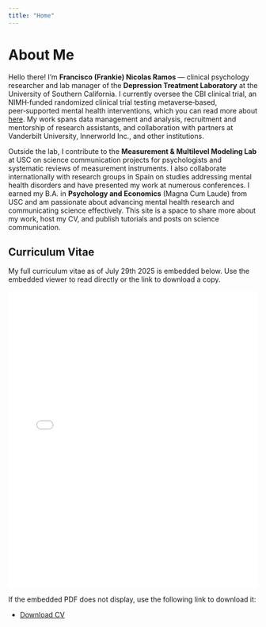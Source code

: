 ```yaml
---
title: "Home"
---
```


# About Me

Hello there! I'm **Francisco (Frankie) Nicolas Ramos** — clinical psychology researcher and lab manager of the **Depression Treatment Laboratory** at the University of Southern California. I currently oversee the CBI clinical trial, an NIMH‑funded randomized clinical trial testing metaverse‑based, peer‑supported mental health interventions, which you can read more about [here](https://clinicaltrials.gov/study/NCT06418997). My work spans data management and analysis, recruitment and mentorship of research assistants, and collaboration with partners at Vanderbilt University, Innerworld Inc., and other institutions.

Outside the lab, I contribute to the **Measurement & Multilevel Modeling Lab** at USC on science communication projects for psychologists and systematic reviews of measurement instruments. I also collaborate internationally with research groups in Spain on studies addressing mental health disorders and have presented my work at numerous conferences. I earned my B.A. in **Psychology and Economics** (Magna Cum Laude) from USC and am passionate about advancing mental health research and communicating science effectively. This site is a space to share more about my work, host my CV, and publish tutorials and posts on science communication.

## Curriculum Vitae

My full curriculum vitae as of July 29th 2025 is embedded below. Use the embedded viewer to read directly or the link to download a copy.

<div style="margin-top:1em; margin-bottom:1em;">
<iframe src="cv.pdf" style="width:100%; height:600px; border:none;">Your browser does not support iframes.</iframe>
</div>

If the embedded PDF does not display, use the following link to download it:

- [Download CV](cv.pdf)
